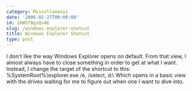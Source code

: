 ```yaml
---
category: Miscellaneous
date: '2006-02-27T00:00:00'
id: 20WSfBgzQvAE
slug: /windows-explorer-shotcut
title: Windows Explorer Shotcut
type: post
---
```


I don't like the way Windows Explorer opens on default. From that
view, I almost always have to close something in order to get at
what I want. Instead, I change the target of the shortcut to this:
%SystemRoot%\\explorer.exe /e, /select, d:\\ Which opens in a basic
view with the drives waiting for me to figure out when one I want
to dive into.